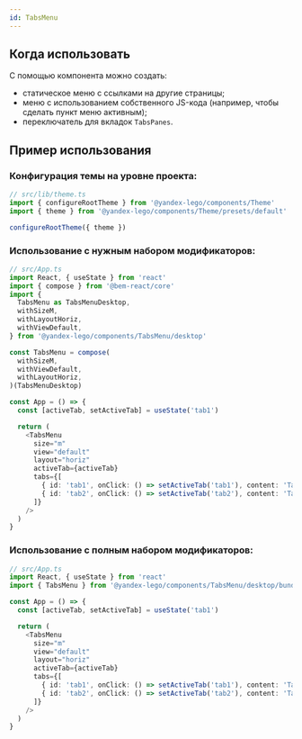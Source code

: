 ```yaml
---
id: TabsMenu
---
```


## Когда использовать

С помощью компонента можно создать:

- статическое меню с ссылками на другие страницы;
- меню с использованием собственного JS-кода (например, чтобы сделать пункт меню активным);
- переключатель для вкладок `TabsPanes`.

## Пример использования

### Конфигурация темы на уровне проекта:

```ts
// src/lib/theme.ts
import { configureRootTheme } from '@yandex-lego/components/Theme'
import { theme } from '@yandex-lego/components/Theme/presets/default'

configureRootTheme({ theme })
```

### Использование с нужным набором модификаторов:

```ts
// src/App.ts
import React, { useState } from 'react'
import { compose } from '@bem-react/core'
import {
  TabsMenu as TabsMenuDesktop,
  withSizeM,
  withLayoutHoriz,
  withViewDefault,
} from '@yandex-lego/components/TabsMenu/desktop'

const TabsMenu = compose(
  withSizeM,
  withViewDefault,
  withLayoutHoriz,
)(TabsMenuDesktop)

const App = () => {
  const [activeTab, setActiveTab] = useState('tab1')

  return (
    <TabsMenu
      size="m"
      view="default"
      layout="horiz"
      activeTab={activeTab}
      tabs={[
        { id: 'tab1', onClick: () => setActiveTab('tab1'), content: 'Tab 1' },
        { id: 'tab2', onClick: () => setActiveTab('tab2'), content: 'Tab 2' },
      ]}
    />
  )
}
```

### Использование с полным набором модификаторов:

```ts
// src/App.ts
import React, { useState } from 'react'
import { TabsMenu } from '@yandex-lego/components/TabsMenu/desktop/bundle'

const App = () => {
  const [activeTab, setActiveTab] = useState('tab1')

  return (
    <TabsMenu
      size="m"
      view="default"
      layout="horiz"
      activeTab={activeTab}
      tabs={[
        { id: 'tab1', onClick: () => setActiveTab('tab1'), content: 'Tab 1' },
        { id: 'tab2', onClick: () => setActiveTab('tab2'), content: 'Tab 2' },
      ]}
    />
  )
}
```
